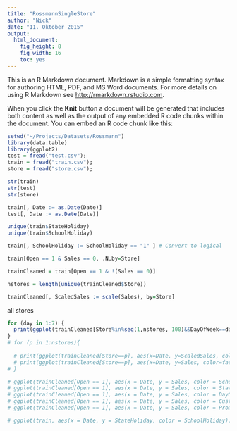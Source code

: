 ---
title: "RossmannSingleStore"
author: "Nick"
date: "11. Oktober 2015"
output:
  html_document:
    fig_height: 8
    fig_width: 16
    toc: yes
---

This is an R Markdown document. Markdown is a simple formatting syntax for authoring HTML, PDF, and MS Word documents. For more details on using R Markdown see <http://rmarkdown.rstudio.com>.

When you click the **Knit** button a document will be generated that includes both content as well as the output of any embedded R code chunks within the document. You can embed an R code chunk like this:

```{r}

setwd("~/Projects/Datasets/Rossmann")
library(data.table)
library(ggplot2)
test = fread("test.csv");
train = fread("train.csv");
store = fread("store.csv");

str(train)
str(test)
str(store)

train[, Date := as.Date(Date)]
test[, Date := as.Date(Date)]

unique(train$StateHoliday)
unique(train$SchoolHoliday)

train[, SchoolHoliday := SchoolHoliday == "1" ] # Convert to logical

train[Open == 1 & Sales == 0, .N,by=Store]

trainCleaned = train[Open == 1 & !(Sales == 0)]

nstores = length(unique(trainCleaned$Store))

trainCleaned[, ScaledSales := scale(Sales), by=Store]
```
all stores

```{r}

for (day in 1:7) {
  print(ggplot(trainCleaned[Store%in%seq(1,nstores, 100)&&DayOfWeek==day], aes(x=Date, y=ScaledSales, color=factor(DayOfWeek), shape = factor(Promo), alpha = as.numeric(!SchoolHoliday))) + geom_point(size=3) + geom_line(color="DarkGray") + ggtitle(paste("All Stores Mean "))+ scale_colour_brewer(palette = "Set1")  + theme_bw() +  scale_alpha(range=c(0.3,1), limits=c(0,1), na.value = 0)) 
}
# for (p in 1:nstores){
  
  # print(ggplot(trainCleaned[Store==p], aes(x=Date, y=ScaledSales, color=factor(DayOfWeek), shape = factor(Promo), group=1, alpha = as.numeric(!SchoolHoliday))) + geom_point(size=3) + geom_line(color="DarkGray") + ggtitle(paste("Store ", p, " Mean ", trainCleaned[Store==p, mean(Sales)], "Std ", trainCleaned[Store==p, sd(Sales)]) ) + scale_colour_brewer(palette = "Set1")  + theme_bw() +  scale_alpha(range=c(0.3,1), limits=c(0,1), na.value = 0)) 
  # print(ggplot(trainCleaned[Store==p], aes(x=Date, y=Sales, color=factor(DayOfWeek), shape = factor(Promo), group=1, alpha = as.numeric(!SchoolHoliday))) +geom_point(size=3) + geom_line(color="DarkGray") +scale_colour_brewer(palette = "Set1")  + theme_bw() +  scale_alpha(range=c(0.3,1), limits=c(0,1), na.value = 0))
# }
```



```{r}
# ggplot(trainCleaned[Open == 1], aes(x = Date, y = Sales, color = SchoolHoliday)) + geom_point()
# ggplot(trainCleaned[Open == 1], aes(x = Date, y = Sales, color = StateHoliday)) + geom_point()
# ggplot(trainCleaned[Open == 1], aes(x = Date, y = Sales, color = DayOfWeek)) + geom_point()
# ggplot(trainCleaned[Open == 1], aes(x = Date, y = Sales, color = Customers)) + geom_point()
# ggplot(trainCleaned[Open == 1], aes(x = Date, y = Sales, color = Promo)) + geom_point()

```


```{r}
# ggplot(train, aes(x = Date, y = StateHoliday, color = SchoolHoliday)) + geom_point()
```


